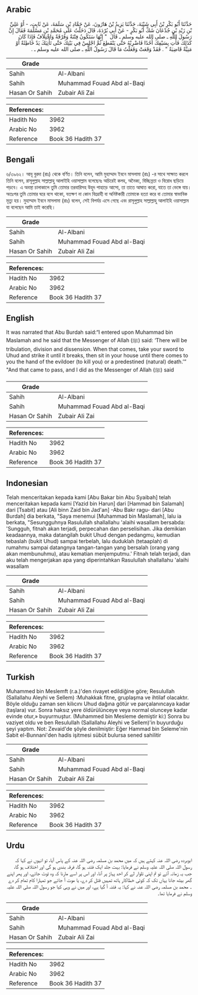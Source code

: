 ## Arabic


<div dir="rtl" lang="ar" style={{fontSize:'larger',backgroundColor:'#f8f9fa',padding:20}}>
حَدَّثَنَا أَبُو بَكْرِ بْنُ أَبِي شَيْبَةَ، حَدَّثَنَا يَزِيدُ بْنُ هَارُونَ، عَنْ حَمَّادِ بْنِ سَلَمَةَ، عَنْ ثَابِتٍ، - أَوْ عَلِيِّ بْنِ زَيْدِ بْنِ جُدْعَانَ شَكَّ أَبُو بَكْرٍ - عَنْ أَبِي بُرْدَةَ، قَالَ دَخَلْتُ عَلَى مُحَمَّدِ بْنِ مَسْلَمَةَ فَقَالَ إِنَّ رَسُولَ اللَّهِ ـ صلى الله عليه وسلم ـ قَالَ ‏ "‏ إِنَّهَا سَتَكُونُ فِتْنَةٌ وَفُرْقَةٌ وَاخْتِلاَفٌ فَإِذَا كَانَ كَذَلِكَ فَأْتِ بِسَيْفِكَ أُحُدًا فَاضْرِبْهُ حَتَّى يَنْقَطِعَ ثُمَّ اجْلِسْ فِي بَيْتِكَ حَتَّى تَأْتِيَكَ يَدٌ خَاطِئَةٌ أَوْ مَنِيَّةٌ قَاضِيَةٌ ‏"‏ ‏.‏ فَقَدْ وَقَعَتْ وَفَعَلْتُ مَا قَالَ رَسُولُ اللَّهِ ـ صلى الله عليه وسلم ـ ‏.‏
</div>
<div style={{backgroundColor:'#f8f9fa',padding:20, marginBottom: 10}}><table> <thead> <tr> <th>Grade</th> <th></th> </tr> </thead> <tbody> <tr><td>Sahih</td><td>Al-Albani</td></tr><tr><td>Sahih</td><td>Muhammad Fouad Abd al-Baqi</td></tr><tr><td>Hasan Or Sahih</td><td>Zubair Ali Zai</td></tr></tbody></table><table> <thead> <tr> <th>References:</th> <th></th> </tr> </thead> <tbody><tr><td>Hadith No</td><td>3962</td></tr><tr><td>Arabic No</td><td>3962</td></tr><tr><td>Reference</td><td>Book 36 Hadith 37</td></tr></tbody></table></div>

## Bengali


<div dir="ltr" lang="bn" style={{fontSize:'larger',backgroundColor:'#f8f9fa',padding:20}}>
৬/৩৯৬২। আবূ বুরদা (রাঃ) থেকে বর্ণিত। তিনি বলেন, আমি মুহাম্মাদ ইবনে মাসলামা (রাঃ) -র সাথে সাক্ষাত করলে তিনি বলেন, রাসূলুল্লাহ সাল্লাল্লাহু আলাইহি ওয়াসাল্লাম বলেছেনঃ অচিরেই কলহ, অনৈক্য, বিচ্ছিন্নতা ও বিরোধ ছড়িয়ে পড়বে। এ অবস্থা চালাকালে তুমি তোমার তরবারিসহ উহুদ পাহাড়ে আসো, তা তাতে আঘাত করো, যাতে তা ভেঙ্গে যায়। অতঃপর তুমি তোমার ঘরে বসে থাকো, যতক্ষণ না কোন বিদ্রোহী বা অনিষ্টকারী তোমাকে হত্যা করে বা তোমার স্বাভাবিক মৃত্যু হয়। মুহাম্মাদ ইবনে মাসলামা (রাঃ) বলেন, সেই বিপর্যয় এসে গেছে এবং রাসূলুল্লাহ সাল্লাল্লাহু আলাইহি ওয়াসাল্লাম যা বলেছেন আমি তাই করেছি।
</div>
<div style={{backgroundColor:'#f8f9fa',padding:20, marginBottom: 10}}><table> <thead> <tr> <th>Grade</th> <th></th> </tr> </thead> <tbody> <tr><td>Sahih</td><td>Al-Albani</td></tr><tr><td>Sahih</td><td>Muhammad Fouad Abd al-Baqi</td></tr><tr><td>Hasan Or Sahih</td><td>Zubair Ali Zai</td></tr></tbody></table><table> <thead> <tr> <th>References:</th> <th></th> </tr> </thead> <tbody><tr><td>Hadith No</td><td>3962</td></tr><tr><td>Arabic No</td><td>3962</td></tr><tr><td>Reference</td><td>Book 36 Hadith 37</td></tr></tbody></table></div>

## English


<div dir="ltr" lang="en" style={{fontSize:'larger',backgroundColor:'#f8f9fa',padding:20}}>
It was narrated that Abu Burdah said:“I entered upon Muhammad bin Maslamah and he said that the Messenger of Allah (ﷺ) said: ‘There will be tribulation, division and dissension. When that comes, take your sword to Uhud and strike it until it breaks, then sit in your house until there comes to you the hand of the evildoer (to kill you) or a predestined (natural) death.’” "And that came to pass, and I did as the Messenger of Allah (ﷺ) said
</div>
<div style={{backgroundColor:'#f8f9fa',padding:20, marginBottom: 10}}><table> <thead> <tr> <th>Grade</th> <th></th> </tr> </thead> <tbody> <tr><td>Sahih</td><td>Al-Albani</td></tr><tr><td>Sahih</td><td>Muhammad Fouad Abd al-Baqi</td></tr><tr><td>Hasan Or Sahih</td><td>Zubair Ali Zai</td></tr></tbody></table><table> <thead> <tr> <th>References:</th> <th></th> </tr> </thead> <tbody><tr><td>Hadith No</td><td>3962</td></tr><tr><td>Arabic No</td><td>3962</td></tr><tr><td>Reference</td><td>Book 36 Hadith 37</td></tr></tbody></table></div>

## Indonesian


<div dir="ltr" lang="id" style={{fontSize:'larger',backgroundColor:'#f8f9fa',padding:20}}>
Telah menceritakan kepada kami [Abu Bakar bin Abu Syaibah] telah menceritakan kepada kami [Yazid bin Harun] dari [Hammad bin Salamah] dari [Tsabit] atau [Ali binn Zaid bin Jad'an] -Abu Bakr ragu- dari [Abu Burdah] dia berkata, "Saya menemui [Muhammad bin Maslamah], lalu ia berkata, "Sesungguhnya Rasulullah shallallahu 'alaihi wasallam bersabda: 'Sungguh, fitnah akan terjadi, perpecahan dan perselisihan. Jika demikian keadaannya, maka datangilah bukit Uhud dengan pedangmu, kemudian tebaslah (bukit Uhud) sampai terbelah, lalu duduklah (tetaaplah) di rumahmu sampai datangnya tangan-tangan yang bersalah (orang yang akan membunuhmu), atau kematian menjemputmu.' Fitnah telah terjadi, dan aku telah mengerjakan apa yang diperintahkan Rasulullah shallallahu 'alaihi wasallam
</div>
<div style={{backgroundColor:'#f8f9fa',padding:20, marginBottom: 10}}><table> <thead> <tr> <th>Grade</th> <th></th> </tr> </thead> <tbody> <tr><td>Sahih</td><td>Al-Albani</td></tr><tr><td>Sahih</td><td>Muhammad Fouad Abd al-Baqi</td></tr><tr><td>Hasan Or Sahih</td><td>Zubair Ali Zai</td></tr></tbody></table><table> <thead> <tr> <th>References:</th> <th></th> </tr> </thead> <tbody><tr><td>Hadith No</td><td>3962</td></tr><tr><td>Arabic No</td><td>3962</td></tr><tr><td>Reference</td><td>Book 36 Hadith 37</td></tr></tbody></table></div>

## Turkish


<div dir="ltr" lang="tr" style={{fontSize:'larger',backgroundColor:'#f8f9fa',padding:20}}>
Muhammed bin Meslemft (r.a.)'den rivayet edildiğine göre; Resulullah (Sallallahu Aleyhi ve Sellem) :Muhakkak fitne, gruplaşma ve ihtilaf olacaktır. Böyle olduğu zaman sen kilıcını Uhud dağına götür ve parçalanıncaya kadar (taşlara) vur. Sonra haksız yere öldürülünceye veya normal olunceye kadar evinde otur,» buyurmuştur. (Muhammed bin Mesleme demiştir ki:) Sonra bu vaziyet oldu ve ben Resulullah (Sallallahu Aleyhi ve Sellem)'in buyurduğu şeyi yaptım. Not: Zevaid'de şöyle denilmiştir: Eğer Hammad bin Seleme'nin Sabit el-Bunnani'den hadis işitmesi sübüt bulursa sened sahilitir
</div>
<div style={{backgroundColor:'#f8f9fa',padding:20, marginBottom: 10}}><table> <thead> <tr> <th>Grade</th> <th></th> </tr> </thead> <tbody> <tr><td>Sahih</td><td>Al-Albani</td></tr><tr><td>Sahih</td><td>Muhammad Fouad Abd al-Baqi</td></tr><tr><td>Hasan Or Sahih</td><td>Zubair Ali Zai</td></tr></tbody></table><table> <thead> <tr> <th>References:</th> <th></th> </tr> </thead> <tbody><tr><td>Hadith No</td><td>3962</td></tr><tr><td>Arabic No</td><td>3962</td></tr><tr><td>Reference</td><td>Book 36 Hadith 37</td></tr></tbody></table></div>

## Urdu


<div dir="rtl" lang="ur" style={{fontSize:'larger',backgroundColor:'#f8f9fa',padding:20}}>
ابوبردہ رضی اللہ عنہ کہتے ہیں کہ میں محمد بن مسلمہ رضی اللہ عنہ کے پاس آیا، تو انہوں نے کہا کہ رسول اللہ صلی اللہ علیہ وسلم نے فرمایا: بہت جلد ایک فتنہ ہو گا، فرقہ بندی ہو گی اور اختلاف ہو گا، جب یہ زمانہ آئے تو تم اپنی تلوار لے کر احد پہاڑ پر آنا، اور اس پر اسے مارنا کہ وہ ٹوٹ جائے، اور پھر اپنے گھر بیٹھ جانا یہاں تک کہ کوئی خطاکار ہاتھ تمہیں قتل کر دے، یا موت آ جائے جو تمہارا کام تمام کر دے ۔ محمد بن مسلمہ رضی اللہ عنہ نے کہا: یہ فتنہ آ گیا ہے، اور میں نے وہی کیا جو رسول اللہ صلی اللہ علیہ وسلم نے فرمایا تھا۔
</div>
<div style={{backgroundColor:'#f8f9fa',padding:20, marginBottom: 10}}><table> <thead> <tr> <th>Grade</th> <th></th> </tr> </thead> <tbody> <tr><td>Sahih</td><td>Al-Albani</td></tr><tr><td>Sahih</td><td>Muhammad Fouad Abd al-Baqi</td></tr><tr><td>Hasan Or Sahih</td><td>Zubair Ali Zai</td></tr></tbody></table><table> <thead> <tr> <th>References:</th> <th></th> </tr> </thead> <tbody><tr><td>Hadith No</td><td>3962</td></tr><tr><td>Arabic No</td><td>3962</td></tr><tr><td>Reference</td><td>Book 36 Hadith 37</td></tr></tbody></table></div>